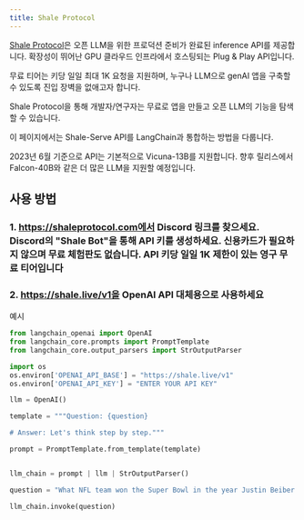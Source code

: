 ```yaml
---
title: Shale Protocol
---
```


[Shale Protocol](https://shaleprotocol.com)은 오픈 LLM을 위한 프로덕션 준비가 완료된 inference API를 제공합니다. 확장성이 뛰어난 GPU 클라우드 인프라에서 호스팅되는 Plug & Play API입니다.

무료 티어는 키당 일일 최대 1K 요청을 지원하며, 누구나 LLM으로 genAI 앱을 구축할 수 있도록 진입 장벽을 없애고자 합니다.

Shale Protocol을 통해 개발자/연구자는 무료로 앱을 만들고 오픈 LLM의 기능을 탐색할 수 있습니다.

이 페이지에서는 Shale-Serve API를 LangChain과 통합하는 방법을 다룹니다.

2023년 6월 기준으로 API는 기본적으로 Vicuna-13B를 지원합니다. 향후 릴리스에서 Falcon-40B와 같은 더 많은 LLM을 지원할 예정입니다.

## 사용 방법

### 1. https://shaleprotocol.com에서 Discord 링크를 찾으세요. Discord의 "Shale Bot"을 통해 API 키를 생성하세요. 신용카드가 필요하지 않으며 무료 체험판도 없습니다. API 키당 일일 1K 제한이 있는 영구 무료 티어입니다

### 2. https://shale.live/v1을 OpenAI API 대체용으로 사용하세요

예시

```python
from langchain_openai import OpenAI
from langchain_core.prompts import PromptTemplate
from langchain_core.output_parsers import StrOutputParser

import os
os.environ['OPENAI_API_BASE'] = "https://shale.live/v1"
os.environ['OPENAI_API_KEY'] = "ENTER YOUR API KEY"

llm = OpenAI()

template = """Question: {question}

# Answer: Let's think step by step."""

prompt = PromptTemplate.from_template(template)


llm_chain = prompt | llm | StrOutputParser()

question = "What NFL team won the Super Bowl in the year Justin Beiber was born?"

llm_chain.invoke(question)

```